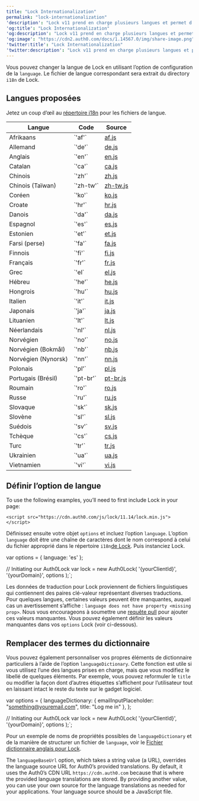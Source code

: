 ```yaml
---
title: "Lock Internationalization"
permalink: "lock-internationalization"
'description': "Lock v11 prend en charge plusieurs langues et permet d’ajouter d’autres fichiers de langues personnalisés, ainsi que de définir les valeurs d’éléments de texte particuliers qui sont affichés dans le gadget logiciel Lock."
'og:title': "Lock Internationalization"
'og:description': "Lock v11 prend en charge plusieurs langues et permet d’ajouter d’autres fichiers de langues personnalisés, ainsi que de définir les valeurs d’éléments de texte particuliers qui sont affichés dans le gadget logiciel Lock."
'og:image': "https://cdn2.auth0.com/docs/1.14567.0/img/share-image.png"
'twitter:title': "Lock Internationalization"
'twitter:description': "Lock v11 prend en charge plusieurs langues et permet d’ajouter d’autres fichiers de langues personnalisés, ainsi que de définir les valeurs d’éléments de texte particuliers qui sont affichés dans le gadget logiciel Lock."
---
```



Vous pouvez changer la langue de Lock en utilisant l’option de configuration de la `language`. Le fichier de langue correspondant sera extrait du directory `i18n` de Lock.

## Langues proposées

Jetez un coup d’œil au [répertoire i18n](https://github.com/auth0/lock/blob/master/src/i18n/) pour les fichiers de langue.

<table class="table"><thead>
<tr>
<th>Langue</th>
<th>Code</th>
<th>Source</th>
</tr>
</thead>
<tbody>
<tr>
<td>Afrikaans</td>
<td>`'af'`</td>
<td><a href="https://github.com/auth0/lock/blob/master/src/i18n/af.js">af.js</a></td>
</tr>
<tr>
<td>Allemand</td>
<td>`'de'`</td>
<td><a href="https://github.com/auth0/lock/blob/master/src/i18n/de.js">de.js</a></td>
</tr>
<tr>
<td>Anglais</td>
<td>`'en'`</td>
<td><a href="https://github.com/auth0/lock/blob/master/src/i18n/en.js">en.js</a></td>
</tr>
<tr>
<td>Catalan</td>
<td>`'ca'`</td>
<td><a href="https://github.com/auth0/lock/blob/master/src/i18n/ca.js">ca.js</a></td>
</tr>
<tr>
<td>Chinois</td>
<td>`'zh'`</td>
<td><a href="https://github.com/auth0/lock/blob/master/src/i18n/zh.js">zh.js</a></td>
</tr>
<tr>
<td>Chinois (Taïwan)</td>
<td>`'zh-tw'`</td>
<td><a href="https://github.com/auth0/lock/blob/master/src/i18n/zh-tw.js">zh-tw.js</a></td>
</tr>
<tr>
<td>Coréen</td>
<td>`'ko'`</td>
<td><a href="https://github.com/auth0/lock/blob/master/src/i18n/ko.js">ko.js</a></td>
</tr>
<tr>
<td>Croate</td>
<td>`'hr'`</td>
<td><a href="https://github.com/auth0/lock/blob/master/src/i18n/hr.js">hr.js</a></td>
</tr>
<tr>
<td>Danois</td>
<td>`'da'`</td>
<td><a href="https://github.com/auth0/lock/blob/master/src/i18n/da.js">da.js</a></td>
</tr>
<tr>
<td>Espagnol</td>
<td>`'es'`</td>
<td><a href="https://github.com/auth0/lock/blob/master/src/i18n/es.js">es.js</a></td>
</tr>
<tr>
<td>Estonien</td>
<td>`'et'`</td>
<td><a href="https://github.com/auth0/lock/blob/master/src/i18n/et.js">et.js</a></td>
</tr>
<tr>
<td>Farsi (perse)</td>
<td>`'fa'`</td>
<td><a href="https://github.com/auth0/lock/blob/master/src/i18n/fa.js">fa.js</a></td>
</tr>
<tr>
<td>Finnois</td>
<td>`'fi'`</td>
<td><a href="https://github.com/auth0/lock/blob/master/src/i18n/fi.js">fi.js</a></td>
</tr>
<tr>
<td>Français</td>
<td>`'fr'`</td>
<td><a href="https://github.com/auth0/lock/blob/master/src/i18n/fr.js">fr.js</a></td>
</tr>
<tr>
<td>Grec</td>
<td>`'el`</td>
<td><a href="https://github.com/auth0/lock/blob/master/src/i18n/el.js">el.js</a></td>
</tr>
<tr>
<td>Hébreu</td>
<td>`'he'`</td>
<td><a href="https://github.com/auth0/lock/blob/master/src/i18n/he.js">he.js</a></td>
</tr>
<tr>
<td>Hongrois</td>
<td>`'hu'`</td>
<td><a href="https://github.com/auth0/lock/blob/master/src/i18n/hu.js">hu.js</a></td>
</tr>
<tr>
<td>Italien</td>
<td>`'it'`</td>
<td><a href="https://github.com/auth0/lock/blob/master/src/i18n/it.js">it.js</a></td>
</tr>
<tr>
<td>Japonais</td>
<td>`'ja'`</td>
<td><a href="https://github.com/auth0/lock/blob/master/src/i18n/ja.js">ja.js</a></td>
</tr>
<tr>
<td>Lituanien</td>
<td>`'lt'`</td>
<td><a href="https://github.com/auth0/lock/blob/master/src/i18n/lt.js">lt.js</a></td>
</tr>
<tr>
<td>Néerlandais</td>
<td>`'nl'`</td>
<td><a href="https://github.com/auth0/lock/blob/master/src/i18n/nl.js">nl.js</a></td>
</tr>
<tr>
<td>Norvégien</td>
<td>`'no'`</td>
<td><a href="https://github.com/auth0/lock/blob/master/src/i18n/no.js">no.js</a></td>
</tr>
<tr>
<td>Norvégien (Bokmål)</td>
<td>`'nb'`</td>
<td><a href="https://github.com/auth0/lock/blob/master/src/i18n/nb.js">nb.js</a></td>
</tr>
<tr>
<td>Norvégien (Nynorsk)</td>
<td>`'nn'`</td>
<td><a href="https://github.com/auth0/lock/blob/master/src/i18n/nn.js">nn.js</a></td>
</tr>
<tr>
<td>Polonais</td>
<td>`'pl'`</td>
<td><a href="https://github.com/auth0/lock/blob/master/src/i18n/pl.js">pl.js</a></td>
</tr>
<tr>
<td>Portugais (Brésil)</td>
<td>`'pt-br'`</td>
<td><a href="https://github.com/auth0/lock/blob/master/src/i18n/pt-br.js">pt-br.js</a></td>
</tr>
<tr>
<td>Roumain</td>
<td>`'ro'`</td>
<td><a href="https://github.com/auth0/lock/blob/master/src/i18n/ro.js">ro.js</a></td>
</tr>
<tr>
<td>Russe</td>
<td>`'ru'`</td>
<td><a href="https://github.com/auth0/lock/blob/master/src/i18n/ru.js">ru.js</a></td>
</tr>
<tr>
<td>Slovaque</td>
<td>`'sk'`</td>
<td><a href="https://github.com/auth0/lock/blob/master/src/i18n/sk.js">sk.js</a></td>
</tr>
<tr>
<td>Slovène</td>
<td>`'sl'`</td>
<td><a href="https://github.com/auth0/lock/blob/master/src/i18n/sl.js">sl.js</a></td>
</tr>
<tr>
<td>Suédois</td>
<td>`'sv'`</td>
<td><a href="https://github.com/auth0/lock/blob/master/src/i18n/sv.js">sv.js</a></td>
</tr>
<tr>
<td>Tchèque</td>
<td>`'cs'`</td>
<td><a href="https://github.com/auth0/lock/blob/master/src/i18n/cs.js">cs.js</a></td>
</tr>
<tr>
<td>Turc</td>
<td>`'tr'`</td>
<td><a href="https://github.com/auth0/lock/blob/master/src/i18n/tr.js">tr.js</a></td>
</tr>
<tr>
<td>Ukrainien</td>
<td>`'ua'`</td>
<td><a href="https://github.com/auth0/lock/blob/master/src/i18n/uk.js">ua.js</a></td>
</tr>
<tr>
<td>Vietnamien</td>
<td>`'vi'`</td>
<td><a href="https://github.com/auth0/lock/blob/master/src/i18n/vi.js">vi.js</a></td>
</tr>
</tbody>
</table>

## Définir l’option de langue

To use the following examples, you’ll need to first include Lock in your page:

`<script src="https://cdn.auth0.com/js/lock/11.14/lock.min.js"></script>`

Définissez ensuite votre objet `options` et incluez l’option `language`. L’option `language` doit être une chaîne de caractères dont le nom correspond à celui du fichier approprié dans le répertoire `i18n`[de Lock](https://github.com/auth0/lock/tree/master/src/i18n). Puis instanciez Lock.



var options = {
  language: 'es'
};

// Initiating our Auth0Lock
var lock = new Auth0Lock(
  '{yourClientId}',
  '{yourDomain}',
  options
);`;

<AuthCodeBlock children={codeExample1} language="javascript" />

Les données de traduction pour Lock proviennent de fichiers linguistiques qui contiennent des paires clé-valeur représentant diverses traductions. Pour quelques langues, certaines valeurs peuvent être manquantes, auquel cas un avertissement s’affiche : `language does not have property <missing prop>`. Nous vous encourageons à soumettre une [requête pull](https://github.com/auth0/lock/tree/master/src/i18n) pour ajouter ces valeurs manquantes. Vous pouvez également définir les valeurs manquantes dans vos `options` Lock (voir ci-dessous).

## Remplacer des termes du dictionnaire

Vous pouvez également personnaliser vos propres éléments de dictionnaire particuliers à l’aide de l’option `languageDictionary`. Cette fonction est utile si vous utilisez l’une des langues prises en charge, mais que vous modifiez le libellé de quelques éléments. Par exemple, vous pouvez reformuler le `title` ou modifier la façon dont d’autres étiquettes s’affichent pour l’utilisateur tout en laissant intact le reste du texte sur le gadget logiciel.



var options = {
  languageDictionary: {
    emailInputPlaceholder: "something@youremail.com",
    title: "Log me in"
  },
};

// Initiating our Auth0Lock
var lock = new Auth0Lock(
  '{yourClientId}',
  '{yourDomain}',
  options
);`;

<AuthCodeBlock children={codeExample2} language="javascript" />

Pour un exemple de noms de propriétés possibles de `languageDictionary` et de la manière de structurer un fichier de `language`, voir le [Fichier dictionnaire anglais pour Lock](https://github.com/auth0/lock/blob/master/src/i18n/en.js).

The `languageBaseUrl` option, which takes a string value (a URL), overrides the language source URL for Auth0’s provided translations. By default, it uses the Auth0’s CDN URL `https://cdn.auth0.com` because that is where the provided language translations are stored. By providing another value, you can use your own source for the language translations as needed for your applications. Your language source should be a JavaScript file.